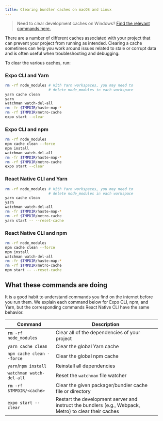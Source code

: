 ```yaml
---
title: Clearing bundler caches on macOS and Linux
---
```


> Need to clear development caches on Windows? [Find the relevant commands here.](clear-cache-windows.mdx)

There are a number of different caches associated with your project that can prevent your project from running as intended. Clearing a cache sometimes can help you work around issues related to stale or corrupt data and is often useful when troubleshooting and debugging.

To clear the various caches, run:

### Expo CLI and Yarn
   ```sh
   rm -rf node_modules # With Yarn workspaces, you may need to
                       # delete node_modules in each workspace
   yarn cache clean
   yarn
   watchman watch-del-all
   rm -fr $TMPDIR/haste-map-*
   rm -rf $TMPDIR/metro-cache
   expo start --clear
   ```
### Expo CLI and npm
   ```sh
   rm -rf node_modules
   npm cache clean --force
   npm install
   watchman watch-del-all
   rm -fr $TMPDIR/haste-map-*
   rm -rf $TMPDIR/metro-cache
   expo start --clear
   ```
### React Native CLI and Yarn
   ```sh
   rm -rf node_modules # With Yarn workspaces, you may need to
                       # delete node_modules in each workspace
   yarn cache clean
   yarn
   watchman watch-del-all
   rm -fr $TMPDIR/haste-map-*
   rm -rf $TMPDIR/metro-cache
   yarn start -- --reset-cache
   ```
### React Native CLI and npm
   ```sh
   rm -rf node_modules
   npm cache clean --force
   npm install
   watchman watch-del-all
   rm -fr $TMPDIR/haste-map-*
   rm -rf $TMPDIR/metro-cache
   npm start -- --reset-cache
   ```

## What these commands are doing

It is a good habit to understand commands you find on the internet before you run them. We explain each command below for Expo CLI, npm, and Yarn, but the corresponding commands React Native CLI have the same behavior.

| Command                 | Description |
| ----------------------- | ----------- |
|`rm -rf node_modules`    | Clear all of the dependencies of your project |
|`yarn cache clean`       | Clear the global Yarn cache |
|`npm cache clean --force`| Clear the global npm cache |
|`yarn`/`npm install`     | Reinstall all dependencies |
|`watchman watch-del-all` | Reset the `watchman` file watcher |
|`rm -rf $TMPDIR/<cache>` | Clear the given packager/bundler cache file or directory |
|`expo start --clear`     | Restart the development server and instruct the bundlers (e.g., Webpack, Metro) to clear their caches |
